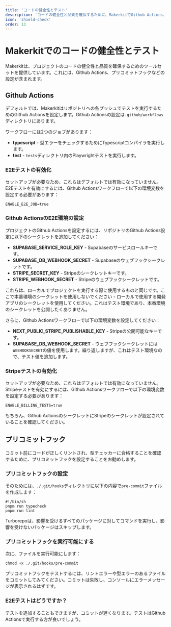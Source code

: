 ```yaml
---
title: 'コードの健全性とテスト'
description: 'コードの健全性と品質を確保するために、MakerkitでGithub Actions、プリコミットフックなどを設定する方法を学びます。'
icon: 'shield-check'
order: 13
---
```


# Makerkitでのコードの健全性とテスト

Makerkitは、プロジェクトのコードの健全性と品質を確保するためのツールセットを提供しています。これには、Github Actions、プリコミットフックなどの設定が含まれます。

## Github Actions

デフォルトでは、Makerkitはリポジトリへの各プッシュでテストを実行するためのGithub Actionsを設定します。Github Actionsの設定は`.github/workflows`ディレクトリにあります。

ワークフローには2つのジョブがあります：

- **typescript** - 型エラーをチェックするためにTypescriptコンパイラを実行します。
- **test** - `tests`ディレクトリ内のPlaywrightテストを実行します。

### E2Eテストの有効化

セットアップが必要なため、これらはデフォルトでは有効になっていません。E2Eテストを有効にするには、Github Actionsワークフローで以下の環境変数を設定する必要があります：

```
ENABLE_E2E_JOB=true
```

### Github ActionsのE2E環境の設定

プロジェクトのGithub Actionsを設定するには、リポジトリのGithub Actions設定に以下のシークレットを追加してください：

- **SUPABASE_SERVICE_ROLE_KEY** - Supabaseのサービスロールキーです。
- **SUPABASE_DB_WEBHOOK_SECRET** - Supabaseのウェブフックシークレットです。
- **STRIPE_SECRET_KEY** - Stripeのシークレットキーです。
- **STRIPE_WEBHOOK_SECRET** - Stripeのウェブフックシークレットです。

これらは、ローカルでプロジェクトを実行する際に使用するものと同じです。ここで本番環境のシークレットを使用しないでください - ローカルで使用する開発アプリのシークレットを使用してください。これはテスト環境であり、本番環境のシークレットを公開したくありません。

さらに、Github Actionsワークフローで以下の環境変数を設定してください：

- **NEXT_PUBLIC_STRIPE_PUBLISHABLE_KEY** - Stripeの公開可能なキーです。
- **SUPABASE_DB_WEBHOOK_SECRET** - ウェブフックシークレットには`WEBHOOKSECRET`の値を使用します。繰り返しますが、これはテスト環境なので、テスト値を追加します。

### Stripeテストの有効化

セットアップが必要なため、これらはデフォルトでは有効になっていません。Stripeテストを有効にするには、Github Actionsワークフローで以下の環境変数を設定する必要があります：

```
ENABLE_BILLING_TESTS=true
```

もちろん、Github ActionsのシークレットにStripeのシークレットが設定されていることを確認してください。

## プリコミットフック

コミット前にコードが正しくリントされ、型チェッカーに合格することを確認するために、プリコミットフックを設定することをお勧めします。

### プリコミットフックの設定

そのためには、`./.git/hooks`ディレクトリに以下の内容で`pre-commit`ファイルを作成します：

```
#!/bin/sh
pnpm run typecheck
pnpm run lint
```

Turborepoは、影響を受けるすべてのパッケージに対してコマンドを実行し、影響を受けないパッケージはスキップします。

### プリコミットフックを実行可能にする

次に、ファイルを実行可能にします：

```
chmod +x ./.git/hooks/pre-commit
```

プリコミットフックをテストするには、リントエラーや型エラーのあるファイルをコミットしてみてください。コミットは失敗し、コンソールにエラーメッセージが表示されるはずです。

### E2Eテストはどうですか？

テストを追加することもできますが、コミットが遅くなります。テストはGithub Actionsで実行する方が良いでしょう。
